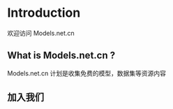 # Introduction
 
欢迎访问 Models.net.cn 

## What is Models.net.cn ?

Models.net.cn 计划是收集免费的模型，数据集等资源内容

## 加入我们


